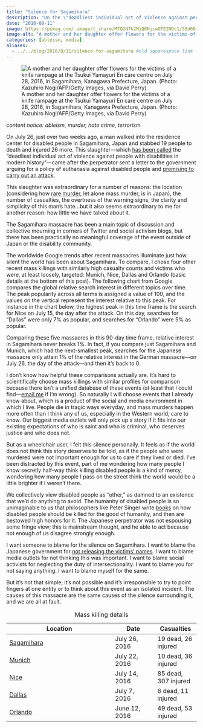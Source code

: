 ```yaml
---
title: "Silence for Sagamihara"
description: "On the \"deadliest individual act of violence against people with disabilities in modern history\""
date: "2016-08-11"
image: https://psmag.com/.image/t_share/MTQ2NTk2MjQ0NjcwOTE2NDc1/59d60-1ttaq4nwj2_gmfr4lfjbuew.jpg
image-alt: "A mother and her daughter offer flowers for the victims of a knife rampage at the Tsukui Yamayuri En care centre on July 28, 2016, in Sagamihara, Kanagawa Prefecture, Japan. (Photo: Kazuhiro Nogi/AFP/Getty Images, via David Perry)"
categories: [ableism, media]
aliases: 
  - ../../blog/2016/8/11/silence-for-sagamihara #old squarespace link
---
```


![A mother and her daughter offer flowers for the victims of a knife rampage at the Tsukui Yamayuri En care centre on July 28, 2016, in Sagamihara, Kanagawa Prefecture, Japan. (Photo: Kazuhiro Nogi/AFP/Getty Images, via David Perry)](https://psmag.com/.image/t_share/MTQ2NTk2MjQ0NjcwOTE2NDc1/59d60-1ttaq4nwj2_gmfr4lfjbuew.jpg){fig-alt="A mother and her daughter offer flowers for the victims of a knife rampage at the Tsukui Yamayuri En care centre on July 28, 2016, in Sagamihara, Kanagawa Prefecture, Japan. (Photo: Kazuhiro Nogi/AFP/Getty Images, via David Perry)"}

*content notice: ableism, murder, hate crime, terrorism*

On July 26, just over two weeks ago, a man walked into the residence center for disabled people in Sagamihara, Japan and stabbed 19 people to death and injured 26 more. This slaughter---which [has been called](https://psmag.com/remembering-the-sagamihara-19-ffd545ac9f85#.ednpyz627) the "deadliest individual act of violence against people with disabilities in modern history"---came after the perpetrator sent a letter to the government arguing for a policy of euthanasia against disabled people and [promising to carry out an attack](https://www.theguardian.com/world/2016/jul/25/tokyo-knife-attack-stabbing-sagamihara).

This slaughter was extraordinary for a number of reasons: the location (considering how [rare murder](http://www.vox.com/2015/12/3/9845436/japan-gun-homicides), let alone mass murder, is in Japan), the number of casualties, the overtness of the warning signs, the clarity and simplicity of this man's hate...but it also seems extraordinary to me for another reason: how little we have talked about it.

The Sagamihara massacre has been a main topic of discussion and collective mourning in corners of Twitter and social activism blogs, but there has been practically no meaningful coverage of the event outside of Japan or the disability community.

The worldwide Google trends after recent massacres illuminate just how silent the world has been about Sagamihara. To compare, I chose four other recent mass killings with similarly high casualty counts and victims who were, at least loosely, targeted: Munich, Nice, Dallas and Orlando (basic details at the bottom of this post). The following chart from Google compares the global relative search interest in different topics over time. The peak popularity across all terms is assigned a value of 100, and the values on the vertical represent the interest relative to this peak. For instance in the chart below, the highest peak in this time frame is the search for Nice on July 15, the day after the attack. On this day, searches for "Dallas" were only 7% as popular, and searches for "Orlando" were 5% as popular.

```{=html}
<script type="text/javascript" src="https://ssl.gstatic.com/trends_nrtr/3316_RC03/embed_loader.js"></script>
```
```{=html}
<script type="text/javascript"> trends.embed.renderExploreWidget("TIMESERIES", {"comparisonItem":[{"keyword":"sagamihara","geo":"","time":"2016-05-13 2016-08-11"},{"keyword":"munich","geo":"","time":"2016-05-13 2016-08-11"},{"keyword":"dallas","geo":"","time":"2016-05-13 2016-08-11"},{"keyword":"orlando","geo":"","time":"2016-05-13 2016-08-11"},{"keyword":"nice","geo":"","time":"2016-05-13 2016-08-11"}],"category":0,"property":""}, {"exploreQuery":"date=2016-05-13%202016-08-11&q=sagamihara,munich,dallas,orlando,nice&hl=en","guestPath":"https://trends.google.com:443/trends/embed/"}); </script>
```
Comparing these five massacres in this 90-day time frame, relative interest in Sagamihara never breaks 1%. In fact, if you compare just Sagamihara and Munich, which had the next-smallest peak, searches for the Japanese massacre only attain 1% of the relative interest in the German massacre---on July 26, the day of the attack---and then it's back to 0.

```{=html}
<script type="text/javascript"> trends.embed.renderExploreWidget("TIMESERIES", {"comparisonItem":[{"keyword":"sagamihara","geo":"","time":"2016-05-13 2016-08-11"},{"keyword":"munich","geo":"","time":"2016-05-13 2016-08-11"}],"category":0,"property":""}, {"exploreQuery":"date=2016-05-13%202016-08-11&q=sagamihara,munich&hl=en","guestPath":"https://trends.google.com:443/trends/embed/"}); </script>
```
I don't know how helpful these comparisons actually are. It's hard to scientifically choose mass killings with similar profiles for comparison because there isn't a unified database of these events (at least that I could find---[email me](../../about.html) if I'm wrong). So naturally I will choose events that I already know about, which is a product of the social and media environment in which I live. People die in tragic ways everyday, and mass murders happen more often than I think any of us, especially in the Western world, care to know. Our biggest media outlets will only pick up a story if it fits into our existing expectations of who is saint and who is criminal, who deserves justice and who does not.

But as a wheelchair user, I felt this silence personally. It feels as if the world does not think this story deserves to be told, as if the people who were murdered were not important enough for us to care if they lived or died. I've been distracted by this event, part of me wondering how many people I know secretly half-way think killing disabled people is a kind of mercy, wondering how many people I pass on the street think the world would be a little brighter if I weren't there.

We collectively view disabled people as "other," as damned to an existence that we'd do anything to avoid. The humanity of disabled people is so unimaginable to us that philosophers like Peter Singer write [books](https://en.wikipedia.org/wiki/Should_the_Baby_Live%3F_The_Problem_of_Handicapped_Infants) on how disabled people should be killed for the good of humanity, and then are bestowed high honors for it. The Japanese perpetrator was not espousing some fringe view; this is mainstream thought, and he able to act because not enough of us disagree strongly enough.

I want someone to blame for the silence on Sagamihara. I want to blame the Japanese government for [not releasing the victims' names](http://www.japantimes.co.jp/news/2016/08/06/national/media-national/victims-sagamihara-massacre-disabled-facility-forever-nameless/#.V6yDgmVrWf4). I want to blame media outlets for not thinking this was important. I want to blame social activists for neglecting the duty of intersectionality. I want to blame you for not saying anything. I want to blame myself for the same.

But it's not that simple; it's not possible and it's irresponsible to try to point fingers at one entity or to think about this event as an isolated incident. The causes of this massacre are the same causes of the silence surrounding it, and we are all at fault.

| Location                                                                        | Date          | Casualties           |
|----------------------------------------|----------------|----------------|
| [Sagamihara](https://en.wikipedia.org/wiki/Sagamihara_stabbings)                | July 26, 2016 | 19 dead, 26 injured  |
| [Munich](https://en.wikipedia.org/wiki/2016_Munich_shooting)                    | July 22, 2016 | 10 dead, 36 injured  |
| [Nice](https://en.wikipedia.org/wiki/2016_Nice_attack)                          | July 14, 2016 | 85 dead, 307 injured |
| [Dallas](https://en.wikipedia.org/wiki/2016_shooting_of_Dallas_police_officers) | July 7, 2016  | 6 dead, 11 injured   |
| [Orlando](https://en.wikipedia.org/wiki/2016_Orlando_nightclub_shooting)        | June 12, 2016 | 49 dead, 53 injured  |

: Mass killing details
